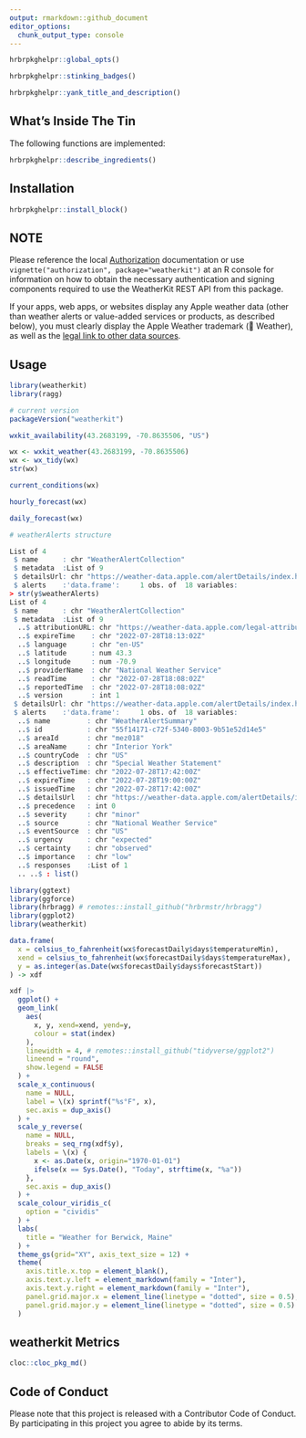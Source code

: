 ```yaml
---
output: rmarkdown::github_document
editor_options: 
  chunk_output_type: console
---
```

```r
hrbrpkghelpr::global_opts()
```

```r
hrbrpkghelpr::stinking_badges()
```

```r
hrbrpkghelpr::yank_title_and_description()
```

## What's Inside The Tin

The following functions are implemented:

```r
hrbrpkghelpr::describe_ingredients()
```

## Installation

```r
hrbrpkghelpr::install_block()
```

## NOTE

Please reference the local [Authorization](authorization.md) documentation or use `vignette("authorization", package="weatherkit")` at an R console for information on how to obtain the necessary authentication and signing components required to use the WeatherKit REST API from this package.

If your apps, web apps, or websites display any Apple weather data (other than weather alerts or value-added services or products, as described below), you must clearly display the Apple Weather trademark ( Weather), as well as the [legal link to other data sources](https://weatherkit.apple.com/legal-attribution.html).

## Usage

```r
library(weatherkit)
library(ragg)

# current version
packageVersion("weatherkit")

```

```r
wxkit_availability(43.2683199, -70.8635506, "US")
```

```r
wx <- wxkit_weather(43.2683199, -70.8635506)
wx <- wx_tidy(wx)
str(wx)
```

```r
current_conditions(wx)
```

```r
hourly_forecast(wx)
```

```r
daily_forecast(wx)
```

```r
# weatherAlerts structure

List of 4
 $ name      : chr "WeatherAlertCollection"
 $ metadata  :List of 9
 $ detailsUrl: chr "https://weather-data.apple.com/alertDetails/index.html?ids=55f14171-c72f-5340-8003-9b51e52d14e5&lang=en-US&time"| __truncated__
 $ alerts    :'data.frame':     1 obs. of  18 variables:
> str(y$weatherAlerts)
List of 4
 $ name      : chr "WeatherAlertCollection"
 $ metadata  :List of 9
  ..$ attributionURL: chr "https://weather-data.apple.com/legal-attribution.html"
  ..$ expireTime    : chr "2022-07-28T18:13:02Z"
  ..$ language      : chr "en-US"
  ..$ latitude      : num 43.3
  ..$ longitude     : num -70.9
  ..$ providerName  : chr "National Weather Service"
  ..$ readTime      : chr "2022-07-28T18:08:02Z"
  ..$ reportedTime  : chr "2022-07-28T18:08:02Z"
  ..$ version       : int 1
 $ detailsUrl: chr "https://weather-data.apple.com/alertDetails/index.html?ids=55f14171-c72f-5340-8003-9b51e52d14e5&lang=en-US&time"| __truncated__
 $ alerts    :'data.frame':     1 obs. of  18 variables:
  ..$ name         : chr "WeatherAlertSummary"
  ..$ id           : chr "55f14171-c72f-5340-8003-9b51e52d14e5"
  ..$ areaId       : chr "mez018"
  ..$ areaName     : chr "Interior York"
  ..$ countryCode  : chr "US"
  ..$ description  : chr "Special Weather Statement"
  ..$ effectiveTime: chr "2022-07-28T17:42:00Z"
  ..$ expireTime   : chr "2022-07-28T19:00:00Z"
  ..$ issuedTime   : chr "2022-07-28T17:42:00Z"
  ..$ detailsUrl   : chr "https://weather-data.apple.com/alertDetails/index.html?ids=55f14171-c72f-5340-8003-9b51e52d14e5&lang=en-US&time"| __truncated__
  ..$ precedence   : int 0
  ..$ severity     : chr "minor"
  ..$ source       : chr "National Weather Service"
  ..$ eventSource  : chr "US"
  ..$ urgency      : chr "expected"
  ..$ certainty    : chr "observed"
  ..$ importance   : chr "low"
  ..$ responses    :List of 1
  .. ..$ : list()
```

```r
library(ggtext)
library(ggforce)
library(hrbragg) # remotes::install_github("hrbrmstr/hrbragg")
library(ggplot2)
library(weatherkit)

data.frame(
  x = celsius_to_fahrenheit(wx$forecastDaily$days$temperatureMin),
  xend = celsius_to_fahrenheit(wx$forecastDaily$days$temperatureMax),
  y = as.integer(as.Date(wx$forecastDaily$days$forecastStart))
) -> xdf

xdf |>
  ggplot() +
  geom_link(
    aes(
      x, y, xend=xend, yend=y,
      colour = stat(index)
    ),
    linewidth = 4, # remotes::install_github("tidyverse/ggplot2")
    lineend = "round",
    show.legend = FALSE
  ) +
  scale_x_continuous(
    name = NULL,
    label = \(x) sprintf("%s°F", x),
    sec.axis = dup_axis()
  ) +
  scale_y_reverse(
    name = NULL,
    breaks = seq_rng(xdf$y),
    labels = \(x) {
      x <- as.Date(x, origin="1970-01-01")
      ifelse(x == Sys.Date(), "Today", strftime(x, "%a"))
    },
    sec.axis = dup_axis()
  ) +
  scale_colour_viridis_c(
    option = "cividis"
  ) +
  labs(
    title = "Weather for Berwick, Maine"
  ) +
  theme_gs(grid="XY", axis_text_size = 12) +
  theme(
    axis.title.x.top = element_blank(),
    axis.text.y.left = element_markdown(family = "Inter"),
    axis.text.y.right = element_markdown(family = "Inter"),
    panel.grid.major.x = element_line(linetype = "dotted", size = 0.5),
    panel.grid.major.y = element_line(linetype = "dotted", size = 0.5)
  )
```

## weatherkit Metrics

```r
cloc::cloc_pkg_md()
```

## Code of Conduct

Please note that this project is released with a Contributor Code of Conduct. 
By participating in this project you agree to abide by its terms.
